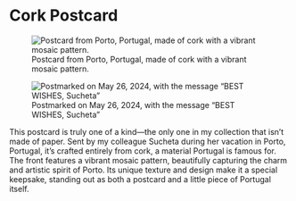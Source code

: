 # Cork Postcard

![Postcard from Porto, Portugal, made of cork with a vibrant mosaic pattern.](porto-front.webp){fig-alt="Front of a postcard from Porto, Portugal, made of cork with a vibrant mosaic pattern." group="porto"}

![Postmarked on May 26, 2024, with the message "BEST WISHES, Sucheta"](porto-back-address-crop.webp){fig-alt="Back of the postcard with a handwritten message." group="porto"}

This postcard is truly one of a kind—the only one in my collection that isn’t made of paper. Sent by my colleague Sucheta during her vacation in Porto, Portugal, it’s crafted entirely from cork, a material Portugal is famous for. The front features a vibrant mosaic pattern, beautifully capturing the charm and artistic spirit of Porto. Its unique texture and design make it a special keepsake, standing out as both a postcard and a little piece of Portugal itself.